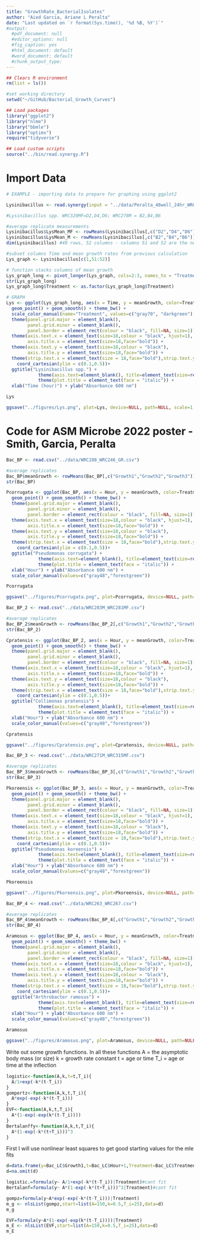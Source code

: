 ```yaml
---
title: "GrowthRate_BacterialIsolates"
author: "Aied Garcia, Ariane L Peralta"
date: "Last updated on `r format(Sys.time(), '%d %B, %Y')`"
#output:
  #pdf_document: null
  #editor_options: null
  #fig_caption: yes
  #html_document: default
  #word_document: default
  #chunk_output_type: 
---
```



```r
## Clears R environment
rm(list = ls())

#set working directory
setwd("~/GitHub/Bacterial_Growth_Curves")

## Load packages
library("ggplot2")
library("nlme")
library("bbmle")
library("optimx")
require("tidyverse")

## Load custom scripts
source("../bin/read.synergy.R")
```

# Import Data
```r
# EXAMPLE - importing data to prepare for graphing using ggplot2

Lysinibacillus <- read.synergy(input = "../data/Peralta_48well_24hr_WRC278M_WRC320MF.csv")

#Lysinibacillus spp. WRC320MF=D2,D4,D6; WRC278M = B2,B4,B6

#average replicate measurements
Lysinibacillus$LysMean_MF <- rowMeans(Lysinibacillus[,c("D2","D4","D6")])
Lysinibacillus$LysMean_M <- rowMeans(Lysinibacillus[,c("B2","B4","B6")])
dim(Lysinibacillus) #49 rows, 52 columns - columns 51 and 52 are the newly calculated values

#subset columns Time and mean growth rates from previous calculation
Lys_graph <- Lysinibacillus[c(1,51:52)]

# function stacks columns of mean growth
Lys_graph_long <- pivot_longer(Lys_graph, cols=2:3, names_to = "Treatment", values_to = "meanGrowth", values_drop_na = FALSE)
str(Lys_graph_long)
Lys_graph_long$Treatment <- as.factor(Lys_graph_long$Treatment)

# GRAPH
Lys <- ggplot(Lys_graph_long, aes(x = Time, y = meanGrowth, color=Treatment)) +
  geom_point() + geom_smooth() + theme_bw() +
  scale_color_manual(name="Treatment", values=c("gray70", "darkgreen"), labels = c("unfertilized/mowed", "fertilized/mowed")) + 
  theme(panel.grid.major = element_blank(), 
        panel.grid.minor = element_blank(), 
        panel.border = element_rect(colour = "black", fill=NA, size=1)) + 
  theme(axis.text.x = element_text(size=18,colour = "black", hjust=1),
        axis.title.x = element_text(size=18,face="bold")) +
  theme(axis.text.y = element_text(size=18,colour = "black"),
        axis.title.y = element_text(size=18,face="bold")) +
  theme(strip.text.x = element_text(size = 18,face="bold"),strip.text.y = element_text(size = 18))+
    coord_cartesian(ylim = c(0.1,0.5))+
  ggtitle("Lysinibacillus spp.") + 
            theme(axis.text=element_blank(), title=element_text(size=rel(1.25))) + 
            theme(plot.title = element_text(face = "italic")) +
  xlab("Time (hour)") + ylab("Absorbance 600 nm")

Lys

ggsave("../figures/Lys.png", plot=Lys, device=NULL, path=NULL, scale=1, width=6, height=4, dpi=300, limitsize=TRUE)
```
# Code for ASM Microbe 2022 poster - Smith, Garcia, Peralta
```r
Bac_BP <- read.csv("../data/WRC288_WRC246_GR.csv")

#average replicates
Bac_BP$meanGrowth <- rowMeans(Bac_BP[,c("Growth1","Growth2","Growth3")]) 
str(Bac_BP)

Pcorrugata <- ggplot(Bac_BP, aes(x = Hour, y = meanGrowth, color=Treatment)) +
  geom_point() + geom_smooth() + theme_bw() + 
  theme(panel.grid.major = element_blank(), 
        panel.grid.minor = element_blank(), 
        panel.border = element_rect(colour = "black", fill=NA, size=1)) + 
  theme(axis.text.x = element_text(size=18,colour = "black", hjust=1),
        axis.title.x = element_text(size=18,face="bold")) +
  theme(axis.text.y = element_text(size=18,colour = "black"),
        axis.title.y = element_text(size=18,face="bold")) +
  theme(strip.text.x = element_text(size = 18,face="bold"),strip.text.y = element_text(size = 18))+
    coord_cartesian(ylim = c(0.1,0.5))+
  ggtitle("Pseudomonas corrugata") + 
            theme(axis.text=element_blank(), title=element_text(size=rel(1.25))) + 
            theme(plot.title = element_text(face = "italic")) +
  xlab("Hour") + ylab("Absorbance 600 nm") +
  scale_color_manual(values=c("gray48","forestgreen"))

Pcorrugata

ggsave("../figures/Pcorrugata.png", plot=Pcorrugata, device=NULL, path=NULL, scale=1, width=6, height=4, dpi=300, limitsize=TRUE)
```

```r
Bac_BP_2 <- read.csv("../data/WRC283M_WRC281MF.csv")

#average replicates
Bac_BP_2$meanGrowth <- rowMeans(Bac_BP_2[,c("Growth1","Growth2","Growth3")]) 
str(Bac_BP_2)

Cpratensis <- ggplot(Bac_BP_2, aes(x = Hour, y = meanGrowth, color=Treatment)) +
  geom_point() + geom_smooth() + theme_bw() + 
  theme(panel.grid.major = element_blank(), 
        panel.grid.minor = element_blank(), 
        panel.border = element_rect(colour = "black", fill=NA, size=1)) + 
  theme(axis.text.x = element_text(size=18,colour = "black", hjust=1),
        axis.title.x = element_text(size=18,face="bold")) +
  theme(axis.text.y = element_text(size=18,colour = "black"),
        axis.title.y = element_text(size=18,face="bold")) +
  theme(strip.text.x = element_text(size = 18,face="bold"),strip.text.y = element_text(size = 18))+
    coord_cartesian(ylim = c(0.1,0.5))+
  ggtitle("Collimonas pratensis") + 
            theme(axis.text=element_blank(), title=element_text(size=rel(1.25))) + 
            theme(plot.title = element_text(face = "italic")) +
  xlab("Hour") + ylab("Absorbance 600 nm") +
  scale_color_manual(values=c("gray48","forestgreen"))

Cpratensis

ggsave("../figures/Cpratensis.png", plot=Cpratensis, device=NULL, path=NULL, scale=1, width=6, height=4, dpi=300, limitsize=TRUE)
```

```r
Bac_BP_3 <- read.csv("../data/WRC271M_WRC315MF.csv")

#average replicates
Bac_BP_3$meanGrowth <- rowMeans(Bac_BP_3[,c("Growth1","Growth2","Growth3")]) 
str(Bac_BP_3)

Pkoreensis <- ggplot(Bac_BP_3, aes(x = Hour, y = meanGrowth, color=Treatment)) +
  geom_point() + geom_smooth() + theme_bw() + 
  theme(panel.grid.major = element_blank(), 
        panel.grid.minor = element_blank(), 
        panel.border = element_rect(colour = "black", fill=NA, size=1)) + 
  theme(axis.text.x = element_text(size=18,colour = "black", hjust=1),
        axis.title.x = element_text(size=18,face="bold")) +
  theme(axis.text.y = element_text(size=18,colour = "black"),
        axis.title.y = element_text(size=18,face="bold")) +
  theme(strip.text.x = element_text(size = 18,face="bold"),strip.text.y = element_text(size = 18))+
    coord_cartesian(ylim = c(0.1,0.5))+
  ggtitle("Pseudomonas koreensis") + 
            theme(axis.text=element_blank(), title=element_text(size=rel(1.25))) + 
            theme(plot.title = element_text(face = "italic")) +
  xlab("Hour") + ylab("Absorbance 600 nm") +
  scale_color_manual(values=c("gray48","forestgreen"))

Pkoreensis

ggsave("../figures/Pkoreensis.png", plot=Pkoreensis, device=NULL, path=NULL, scale=1, width=6, height=4, dpi=300, limitsize=TRUE)
```

```r
Bac_BP_4 <- read.csv("../data/WRC263_WRC267.csv")

#average replicates
Bac_BP_4$meanGrowth <- rowMeans(Bac_BP_4[,c("Growth1","Growth2","Growth3")]) 
str(Bac_BP_4)

Aramosus <- ggplot(Bac_BP_4, aes(x = Hour, y = meanGrowth, color=Treatment)) +
  geom_point() + geom_smooth() + theme_bw() + 
  theme(panel.grid.major = element_blank(), 
        panel.grid.minor = element_blank(), 
        panel.border = element_rect(colour = "black", fill=NA, size=1)) + 
  theme(axis.text.x = element_text(size=18,colour = "black", hjust=1),
        axis.title.x = element_text(size=18,face="bold")) +
  theme(axis.text.y = element_text(size=18,colour = "black"),
        axis.title.y = element_text(size=18,face="bold")) +
  theme(strip.text.x = element_text(size = 18,face="bold"),strip.text.y = element_text(size = 18))+
    coord_cartesian(ylim = c(0.1,0.5))+
  ggtitle("Arthrobacter ramosus") + 
            theme(axis.text=element_blank(), title=element_text(size=rel(1.25))) + 
            theme(plot.title = element_text(face = "italic")) +
  xlab("Hour") + ylab("Absorbance 600 nm") +
  scale_color_manual(values=c("gray48","forestgreen"))

Aramosus

ggsave("../figures/Aramosus.png", plot=Aramosus, device=NULL, path=NULL, scale=1, width=6, height=4, dpi=300, limitsize=TRUE)
```
Write out some growth functions.  In all these functions
A = the asymptotic body mass (or size)
k = growth rate constant
t = age or time
T_i = age or time at the inﬂection

```r
logistic<-function(A,k,t=t,T_i){
  A/1+exp(-k*(t-T_i))
}
gompertz<-function(A,k,t,T_i){
  A*exp(-exp(-k*(t-T_i)))
}
EVF<-function(A,k,t,T_i){
  A*(1-exp(-exp(k*(t-T_i))))
}
Bertalanffy<-function(A,k,t,T_i){
  A*(1-exp(-k*(t+T_i)))^3
}
```


First I will use nonlinear least squares to get good starting values for the mle fits
```r
d=data.frame(y=Bac_LC$Growth1,t=Bac_LC$Hour+1,Treatment=Bac_LC$Treatment)
d=na.omit(d)

logistic.=formula(y~ A/1+exp(-k*(t-T_i))|Treatment)#cant fit
Bertalanf=formula(y~ A*(1-exp(-k*(t+T_i)))^3|Treatment)#cant fit

gompz=formula(y~A*exp(-exp(-k*(t-T_i)))|Treatment)
m_g <- nlsList(gompz,start=list(A=150,k=0.5,T_i=25),data=d)
m_g

EVF=formula(y~A*(1-exp(-exp(k*(t-T_i))))|Treatment) 
m_E <- nlsList(EVF,start=list(A=150,k=0.5,T_i=25),data=d)
m_E
```


